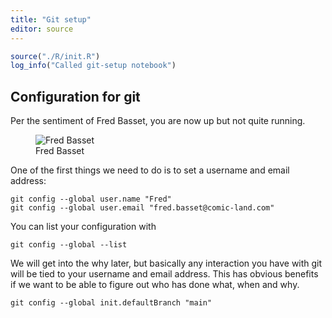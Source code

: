 ```yaml
---
title: "Git setup"
editor: source
---
```



```r
source("./R/init.R")
log_info("Called git-setup notebook")
```

## Configuration for git

Per the sentiment of Fred Basset, you are now up but not quite running.

![Fred Basset](../fig/20161210_FredBasset.jpg)

One of the first things we need to do is to set a username and email address: 

```
git config --global user.name "Fred"
git config --global user.email "fred.basset@comic-land.com"
```

You can list your configuration with

```
git config --global --list
```

We will get into the why later, but basically any interaction you have with git will be tied to your username and email address.
This has obvious benefits if we want to be able to figure out who has done what, when and why.


```
git config --global init.defaultBranch "main"
```

